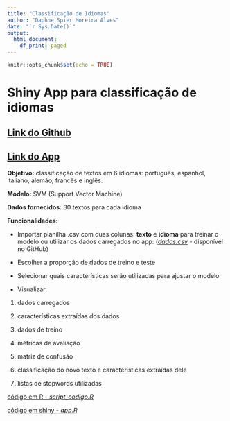 ```yaml
---
title: "Classificação de Idiomas"
author: "Daphne Spier Moreira Alves"
date: "`r Sys.Date()`"
output:
  html_document:
    df_print: paged
---
```


```r
knitr::opts_chunk$set(echo = TRUE)
```


# Shiny App para classificação de idiomas

## [Link do Github](https://github.com/daphnespier/idiomas)
## [Link do App](https://8h163l-daphne-spier.shinyapps.io/traducao/)

**Objetivo:** classificação de textos em 6 idiomas: português, espanhol, italiano, alemão, francês e inglês. 

**Modelo:** SVM (Support Vector Machine)

**Dados fornecidos:** 30 textos para cada idioma

**Funcionalidades:**

- Importar planilha .csv com duas colunas: **texto** e **idioma** para treinar o modelo ou utilizar os dados carregados no app: ([*dados.csv*](https://github.com/daphnespier/idiomas/blob/main/dados.csv) - disponível no GitHub)

- Escolher a proporção de dados de treino e teste

- Selecionar quais características serão utilizadas para ajustar o modelo

- Visualizar:

1) dados carregados


2) características extraídas dos dados

3) dados de treino

4) métricas de avaliação

5) matriz de confusão

6) classificação do novo texto e características extraídas dele

7) listas de stopwords utilizadas


[código em R - *script_codigo.R*](https://github.com/daphnespier/idiomas/blob/main/script_codigo.R)


[código em shiny - *app.R*](https://github.com/daphnespier/idiomas/blob/main/app.R)




